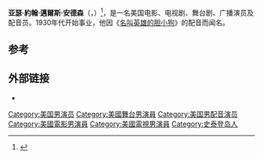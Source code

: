 {{Infobox person
|name            = 亚瑟·安德森
|image           = Arthur Anderson.jpg
|caption         = 
|birth_name   = 亚瑟·約翰·邁爾斯·安德森<br>Arthur John Miles Anderson
|birth_date     = {{Birth date|1922|08|29}}
|birth_place   = [[美国|美国]][[纽约州|纽约州]][[史坦顿岛|史坦顿岛]]<ref>{{Cite web |url=http://bearmanormedia.bizland.com/id59.html |title=Anderson, Arthur. ''Let's Pretend and the Golden Age of Radio''. BearManor Media, 2004. ISBN 1-59393-019-4 |accessdate=2016-04-30 |archive-date=2008-05-05 |archive-url=https://web.archive.org/web/20080505050154/http://bearmanormedia.bizland.com/id59.html |dead-url=yes }}</ref>
|death_date   = {{death date and age|2016|4|9|1922|11|29}}
|death_place = [[美国|美国]][[纽约州|纽约州]][[曼哈顿|曼哈顿]]
|death_cause = 
|nationality = 美国
|residence = 纽约州[[奥尔巴尼|奥尔巴尼]]
|home_town = 纽约市
|years_active  = 1930－2016
|occupation = 演员
|spouse = Alice Middleton
}}
'''亚瑟·約翰·邁爾斯·安德森'''（{{lang|en|'''Arthur John Miles Anderson'''}}，{{bd|1922年|8月29日|2016年|4月9日}}）<ref>{{cite web |url=http://www.nytimes.com/2016/04/13/arts/television/arthur-anderson-voice-of-lucky-charms-cereals-leprechaun-dies-at-93.html |title=Arthur Anderson, Voice of Lucky Charms Cereal’s Leprechaun, Dies at 93 |author=SAM ROBERTS |date=12 April 2016 |work=The New York Times |accessdate=2016-04-30 |archive-date=2016-04-16 |archive-url=https://web.archive.org/web/20160416061324/http://www.nytimes.com/2016/04/13/arts/television/arthur-anderson-voice-of-lucky-charms-cereals-leprechaun-dies-at-93.html |dead-url=no }}</ref>，是一名美国电影、电视剧、舞台剧、广播演员及配音员。1930年代开始事业，他因《[[名叫英雄的胆小狗|名叫英雄的胆小狗]]》的配音而闻名。

==参考==
{{reflist}}

==外部链接==
* {{imdb name|0026380|Arthur Anderson}}

{{DEFAULTSORT:Anderson, Arthur}}

[[Category:美国男演员|Category:美国男演员]]
[[Category:美國舞台男演員|Category:美國舞台男演員]]
[[Category:美国男配音演员|Category:美国男配音演员]]
[[Category:美國電影男演員|Category:美國電影男演員]]
[[Category:美國電視男演員|Category:美國電視男演員]]
[[Category:史泰登岛人|Category:史泰登岛人]]